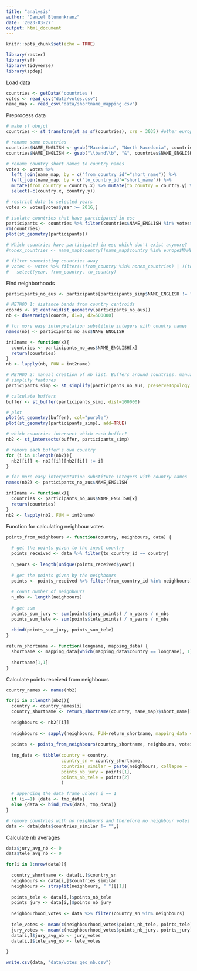 ```yaml
---
title: "analysis"
author: "Daniel Blumenkranz"
date: '2023-03-27'
output: html_document
---
```


```r
knitr::opts_chunk$set(echo = TRUE)
```

```r
library(raster)
library(sf)
library(tidyverse)
library(spdep)
```

Load data
```r
countries <- getData('countries')
votes <- read_csv("data/votes.csv")
name_map <- read_csv("data/shortname_mapping.csv")
```

Preprocess data
```r
# make sf obejct
countries <- st_transform(st_as_sf(countries), crs = 3035) #other european epsg: 19986, 3035 

# rename some countries
countries$NAME_ENGLISH <- gsub("Macedonia", "North Macedonia", countries$NAME_ENGLISH)
countries$NAME_ENGLISH <- gsub("\\band\\b", "&", countries$NAME_ENGLISH)

# rename country short names to country names
votes <- votes %>% 
  left_join(name_map, by = c("from_country_id"="short_name")) %>% 
  left_join(name_map, by = c("to_country_id"="short_name")) %>% 
  mutate(from_country = country.x) %>% mutate(to_country = country.y) %>% 
  select(-c(country.x, country.y))

# restrict data to selected years
votes <- votes[votes$year >= 2016,]

# isolate countries that have participated in esc
participants <- countries %>% filter(countries$NAME_ENGLISH %in% votes$from_country)
rm(countries)
plot(st_geometry(participants))

# Which countries have participated in esc which don't exist anymore?
#nonex_countries <- name_map$country[!name_map$country %in% europe$NAME_ENGLISH]

# filter nonexisting countries away
# votes <- votes %>% filter(!(from_country %in% nonex_countries) | !(to_country %in% nonex_countries)) %>% 
#   select(year, from_country, to_country)
```

Find neighborhoods
```r
participants_no_aus <- participants[participants_simp$NAME_ENGLISH != "Australia",]

# METHOD 1: distance bands from country centroids
coords <- st_centroid(st_geometry(participants_no_aus))
nb <- dnearneigh(coords, d1=0, d2=500000)

# for more easy interpretation substitute integers with country names
names(nb) <- participants_no_aus$NAME_ENGLISH

int2name <- function(x){
  countries <- participants_no_aus$NAME_ENGLISH[x]
  return(countries)
}
nb <- lapply(nb, FUN = int2name)

# METHOD 2: manual creation of nb list. Buffers around countries. manually because dnearneigh only takes point coordiantes which makes it difficult to define a distance band that is equal for all countries (500km is not much for the centroid of Russia but very much for e.g. Montenegro)
# simplify features
participants_simp <- st_simplify(participants_no_aus, preserveTopology = FALSE, dTolerance = 50000)

# calculate buffers
buffer <- st_buffer(participants_simp, dist=100000)

# plot
plot(st_geometry(buffer), col="purple")
plot(st_geometry(participants_simp), add=TRUE)

# which countries intersect which each buffer?
nb2 <- st_intersects(buffer, participants_simp)

# remove each buffer's own country
for (i in 1:length(nb2)){
  nb2[[i]] <- nb2[[i]][nb2[[i]] != i]
}

# for more easy interpretation substitute integers with country names
names(nb2) <- participants_no_aus$NAME_ENGLISH

int2name <- function(x){
  countries <- participants_no_aus$NAME_ENGLISH[x]
  return(countries)
}
nb2 <- lapply(nb2, FUN = int2name)
```

Function for calculating neighbour votes
```r
points_from_neighbours <- function(country, neighbours, data) {
  
  # get the points given to the input country
  points_received <- data %>% filter(to_country_id == country)
  
  n_years <- length(unique(points_received$year))
    
  # get the points given by the neighbours
  points <- points_received %>% filter(from_country_id %in% neighbours)
  
  # count number of neighbours
  n_nbs <- length(neighbours)
  
  # get sum 
  points_sum_jury <- sum(points$jury_points) / n_years / n_nbs
  points_sum_tele <- sum(points$tele_points) / n_years / n_nbs
  
  cbind(points_sum_jury, points_sum_tele)
}

return_shortname <- function(longname, mapping_data) {
  shortname <- mapping_data[which(mapping_data$country == longname), 1]
  
  shortname[1,1]
}
```

Calculate points received from neighbours
```r
country_names <- names(nb2)

for(i in 1:length(nb2)){
  country <- country_names[i]
  country_shortname <- return_shortname(country, name_map)$short_name[1]
  
  neighbours <- nb2[[i]]
  
  neighbours <- sapply(neighbours, FUN=return_shortname, mapping_data = name_map)
  
  points <- points_from_neighbours(country_shortname, neighbours, votes)
  
  tmp_data <- tibble(country = country, 
                     country_sn = country_shortname, 
                     countries_similar = paste(neighbours, collapse = ' ', sep = ','),
                     points_nb_jury = points[1],
                     points_nb_tele = points[2]
                     )
  
  # appending the data frame unless i == 1
  if (i==1) {data <- tmp_data}
  else {data <- bind_rows(data, tmp_data)}
}

# remove countries with no neighbours and therefore no neighbour votes
data <- data[data$countries_similar != "",]

```

Calculate nb averages
```r
data$jury_avg_nb <- 0
data$tele_avg_nb <- 0

for(i in 1:nrow(data)){
  
  country_shortname <- data[i,]$country_sn
  neighbours <- data[i,]$countries_similar
  neighbours <- strsplit(neighbours, " ")[[1]]
  
  points_tele <- data[i,]$points_nb_tele
  points_jury <- data[i,]$points_nb_jury
  
  neighbourhood_votes <- data %>% filter(country_sn %in% neighbours)
  
  tele_votes <- mean(c(neighbourhood_votes$points_nb_tele, points_tele), na.rm = T)
  jury_votes <- mean(c(neighbourhood_votes$points_nb_jury, points_jury), na.rm = T)
  data[i,]$jury_avg_nb <- jury_votes
  data[i,]$tele_avg_nb <- tele_votes
  
}

write.csv(data, "data/votes_geo_nb.csv")
```

